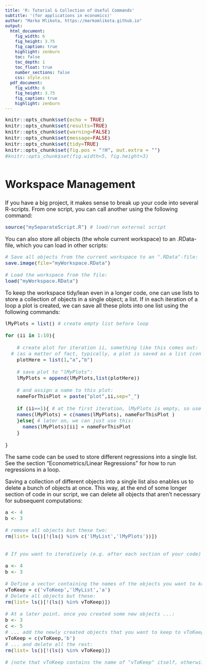 ```yaml
---
title: 'R: Tutorial & Collection of Useful Commands'
subtitle: '(for applications in economics)'
author: "Marko Mlikota, https://markomlikota.github.io"
output:
  html_document: 
    fig_width: 6
    fig_height: 3.75
    fig_caption: true
    highlight: zenburn
    toc: false
    toc_depth: 1
    toc_float: true
    number_sections: false
    css: style.css
  pdf_document:
    fig_width: 6
    fig_height: 3.75
    fig_caption: true
    highlight: zenburn
---
```



<style type="text/css">
body, td {
   font-size: 18px;
}
code.r{
  font-size: 16px;
}
pre {
  font-size: 16px
}
h1 {
  font-size: 35px;
  margin: 60px 0px 30px 0px;
}
h2 {
  font-size: 25px;
}
#TOC {
  color: black; 
}

</style>

<script>
  var height=$('#primary').height(); // Calculate primary wrapper height
  $('#secondary').height(height); // Set the height it to sidebar
</script>




```r
knitr::opts_chunk$set(echo = TRUE)
knitr::opts_chunk$set(results=TRUE)
knitr::opts_chunk$set(warning=FALSE)
knitr::opts_chunk$set(message=FALSE)
knitr::opts_chunk$set(tidy=TRUE)
knitr::opts_chunk$set(fig.pos = "!H", out.extra = "")
#knitr::opts_chunk$set(fig.width=5, fig.height=3)
```


# Workspace Management

If you have a big project, it makes sense to break up your code into several R-scripts. From one script, you can call another using the following command:


```r

source("mySeparateScript.R") # load/run external script

```

You can also store all objects (the whole current workspace) to an .RData-file, which you can load in other scripts:

```r

# Save all objects from the current workspace to an ".RData"-file:
save.image(file="myWorkspace.RData") 

# Load the workspace from the file:
load("myWorkspace.RData") 

```



To keep the workspace tidy/lean even in a longer code, one can use lists to store a collection of objects in a single object; a list. 
If in each iteration of a loop a plot is created, we can save all these plots into one list using the following commands:

```r

lMyPlots = list() # create empty list before loop

for (ii in 1:10){
	
	# create plot for iteration ii, something like this comes out:
  # (as a matter of fact, typically, a plot is saved as a list (containing its attributes); see below)
	plotHere = list(1,"a","b")
	
	# save plot to "lMyPlots":
	lMyPlots = append(lMyPlots,list(plotHere))
	
	# and assign a name to this plot:
	nameForThisPlot = paste("plot",ii,sep="_")
	
	if (ii==1){ # at the first iteration, lMyPlots is empty, so use this:
	names(lMyPlots) = c(names(lMyPlots), nameForThisPlot )
	}else{ # later on, we can just use this:
	  names(lMyPlots)[ii] = nameForThisPlot
	}
	
}

```

The same code can be used to store different regressions into a single list. 
See the section "Econometrics/Linear Regressions" for how to run regressions in a loop.


Saving a collection of different objects into a single list 
also enables us to delete a bunch of objects at once.
This way, at the end of some longer section of code in our script,
we can delete all objects that aren't necessary for subsequent computations:

```r

a <- 4
b <- 3

# remove all objects but these two:
rm(list= ls()[!(ls() %in% c('lMyList','lMyPlots'))]) 


# If you want to iteratively (e.g. after each section of your code) delete a bunch of objects, use this code:

a <- 4
b <- 3

# Define a vector containing the names of the objects you want to keep:
vToKeep = c('vToKeep','lMyList','a') 
# Delete all objects but these:
rm(list= ls()[!(ls() %in% vToKeep)]) 

# At a later point, once you created some new objects ...:
b <- 3
c <- 5
# ... add the newly created objects that you want to keep to vToKeep ...:
vToKeep = c(vToKeep,'b')
# ... and delete all the rest:
rm(list= ls()[!(ls() %in% vToKeep)]) 

# (note that vToKeep contains the name of "vToKeep" itself, otherwise this vector would be deleted too)


```


